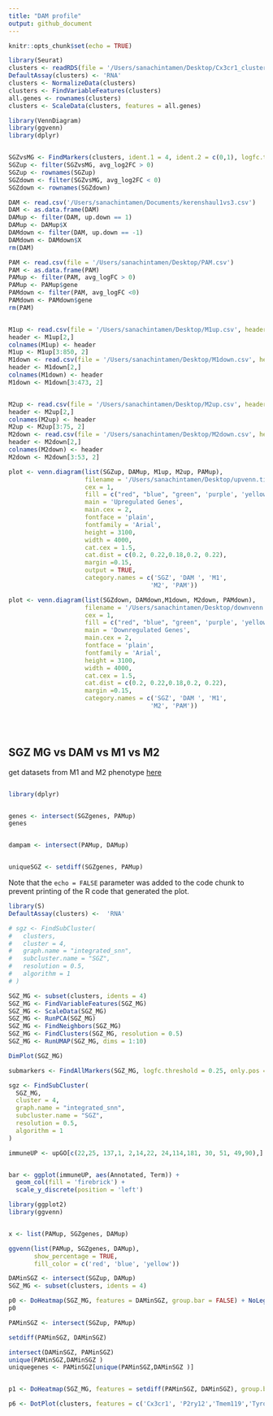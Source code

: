```yaml
---
title: "DAM profile"
output: github_document
---
```


```r
knitr::opts_chunk$set(echo = TRUE)
```


```r
library(Seurat)
clusters <- readRDS(file = '/Users/sanachintamen/Desktop/Cx3cr1_clusters.Rds', refhook = NULL)
DefaultAssay(clusters) <- 'RNA'
clusters <- NormalizeData(clusters)
clusters <- FindVariableFeatures(clusters)
all.genes <- rownames(clusters)
clusters <- ScaleData(clusters, features = all.genes)
```

```r
library(VennDiagram)
library(ggvenn)
library(dplyr)


SGZvsMG <- FindMarkers(clusters, ident.1 = 4, ident.2 = c(0,1), logfc.threshold = 0.25)
SGZup <- filter(SGZvsMG, avg_log2FC > 0)
SGZup <- rownames(SGZup)
SGZdown <- filter(SGZvsMG, avg_log2FC < 0)
SGZdown <- rownames(SGZdown)

DAM <- read.csv('/Users/sanachintamen/Documents/kerenshaul1vs3.csv')
DAM <- as.data.frame(DAM)
DAMup <- filter(DAM, up.down == 1)
DAMup <- DAMup$X
DAMdown <- filter(DAM, up.down == -1)
DAMdown <- DAMdown$X
rm(DAM)

PAM <- read.csv(file = '/Users/sanachintamen/Desktop/PAM.csv')
PAM <- as.data.frame(PAM)
PAMup <- filter(PAM, avg_logFC > 0)
PAMup <- PAMup$gene
PAMdown <- filter(PAM, avg_logFC <0)
PAMdown <- PAMdown$gene
rm(PAM)


M1up <- read.csv(file = '/Users/sanachintamen/Desktop/M1up.csv', header = FALSE)
header <- M1up[2,]
colnames(M1up) <- header
M1up <- M1up[3:850, 2]
M1down <- read.csv(file = '/Users/sanachintamen/Desktop/M1down.csv', header = FALSE)
header <- M1down[2,]
colnames(M1down) <- header
M1down <- M1down[3:473, 2]


M2up <- read.csv(file = '/Users/sanachintamen/Desktop/M2up.csv', header = FALSE)
header <- M2up[2,]
colnames(M2up) <- header
M2up <- M2up[3:75, 2]
M2down <- read.csv(file = '/Users/sanachintamen/Desktop/M2down.csv', header = FALSE)
header <- M2down[2,]
colnames(M2down) <- header
M2down <- M2down[3:53, 2]

```


```r
plot <- venn.diagram(list(SGZup, DAMup, M1up, M2up, PAMup),
                     filename = '/Users/sanachintamen/Desktop/upvenn.tiff',
                     cex = 1,
                     fill = c("red", "blue", "green", 'purple', 'yellow'),
                     main = 'Upregulated Genes',
                     main.cex = 2,
                     fontface = 'plain',
                     fontfamily = 'Arial',
                     height = 3100,
                     width = 4000,
                     cat.cex = 1.5,
                     cat.dist = c(0.2, 0.22,0.18,0.2, 0.22),
                     margin =0.15,
                     output = TRUE,
                     category.names = c('SGZ', 'DAM ', 'M1', 
                                       'M2', 'PAM'))

plot <- venn.diagram(list(SGZdown, DAMdown,M1down, M2down, PAMdown),
                     filename = '/Users/sanachintamen/Desktop/downvenn.tiff',
                     cex = 1,
                     fill = c("red", "blue", "green", 'purple', 'yellow'),
                     main = 'Downregulated Genes',
                     main.cex = 2,
                     fontface = 'plain',
                     fontfamily = 'Arial',
                     height = 3100,
                     width = 4000,
                     cat.cex = 1.5,
                     cat.dist = c(0.2, 0.22,0.18,0.2, 0.22),
                     margin =0.15,
                     category.names = c('SGZ', 'DAM ', 'M1', 
                                       'M2', 'PAM'))





```



## SGZ MG vs DAM vs M1 vs M2

get datasets from M1 and M2 phenotype [here](https://onlinelibrary.wiley.com/doi/full/10.1111/cen3.12426)
```r

```



```r
library(dplyr)


genes <- intersect(SGZgenes, PAMup)
genes


dampam <- intersect(PAMup, DAMup)


uniqueSGZ <- setdiff(SGZgenes, PAMup)

```

Note that the `echo = FALSE` parameter was added to the code chunk to prevent printing of the R code that generated the plot.



```r
library(S)
DefaultAssay(clusters) <-  'RNA'

# sgz <- FindSubCluster(
#   clusters,
#   cluster = 4,
#   graph.name = "integrated_snn",
#   subcluster.name = "SGZ",
#   resolution = 0.5,
#   algorithm = 1
# )

SGZ_MG <- subset(clusters, idents = 4)
SGZ_MG <- FindVariableFeatures(SGZ_MG)
SGZ_MG <- ScaleData(SGZ_MG)
SGZ_MG <- RunPCA(SGZ_MG)
SGZ_MG <- FindNeighbors(SGZ_MG)
SGZ_MG <- FindClusters(SGZ_MG, resolution = 0.5)
SGZ_MG <- RunUMAP(SGZ_MG, dims = 1:10)

DimPlot(SGZ_MG)

submarkers <- FindAllMarkers(SGZ_MG, logfc.threshold = 0.25, only.pos = TRUE, min.diff.pct = 0.1)

sgz <- FindSubCluster(
  SGZ_MG,
  cluster = 4,
  graph.name = "integrated_snn",
  subcluster.name = "SGZ",
  resolution = 0.5,
  algorithm = 1
)

```

```r
immuneUP <- upGO[c(22,25, 137,1, 2,14,22, 24,114,181, 30, 51, 49,90),]


bar <- ggplot(immuneUP, aes(Annotated, Term)) +
  geom_col(fill = 'firebrick') +
  scale_y_discrete(position = 'left') 
```

```r
library(ggplot2)
library(ggvenn)


x <- list(PAMup, SGZgenes, DAMup)

ggvenn(list(PAMup, SGZgenes, DAMup), 
       show_percentage = TRUE, 
       fill_color = c('red', 'blue', 'yellow'))
```
```r
DAMinSGZ <- intersect(SGZup, DAMup)
SGZ_MG <- subset(clusters, idents = 4)

p0 <- DoHeatmap(SGZ_MG, features = DAMinSGZ, group.bar = FALSE) + NoLegend()
p0
```

```r
PAMinSGZ <- intersect(SGZup, PAMup)

setdiff(PAMinSGZ, DAMinSGZ)

intersect(DAMinSGZ, PAMinSGZ)
unique(PAMinSGZ,DAMinSGZ )
uniquegenes <- PAMinSGZ[unique(PAMinSGZ,DAMinSGZ )]


p1 <- DoHeatmap(SGZ_MG, features = setdiff(PAMinSGZ, DAMinSGZ), group.bar = FALSE) + NoLegend()
```

```r
p6 <- DotPlot(clusters, features = c('Cx3cr1', 'P2ry12','Tmem119','Tyrobp','Ctsb','Ctsd','Apoe', 'B2m', 'Fth1', 'Lyz2','Trem2', 'Axl', 'Cst7', 'Ctsl', 'Lpl', 'Cd9', 'Csf1', 'Ccl6', 'Itgax', 'Lilrb4', 'Timp2'), cols = 'RdBu')+ RotatedAxis() + labs(y="Cluster ID", x = "Gene") 
```

